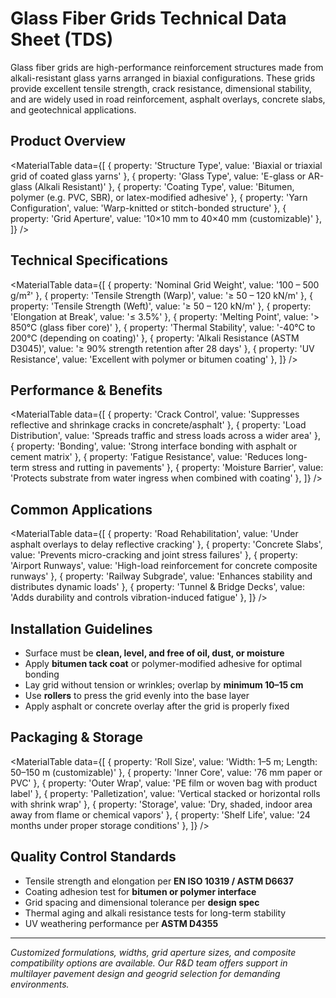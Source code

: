 

<ImageCard
  src="/images/grid.jpg"
  alt="Fiber Glass Grid"
  title="Fiber Glass Grid"
  description=""
/>

# Glass Fiber Grids Technical Data Sheet (TDS)

Glass fiber grids are high-performance reinforcement structures made from alkali-resistant glass yarns arranged in biaxial configurations. These grids provide excellent tensile strength, crack resistance, dimensional stability, and are widely used in road reinforcement, asphalt overlays, concrete slabs, and geotechnical applications.



## Product Overview

<MaterialTable
  data={[
    { property: 'Structure Type', value: 'Biaxial or triaxial grid of coated glass yarns' },
    { property: 'Glass Type', value: 'E-glass or AR-glass (Alkali Resistant)' },
    { property: 'Coating Type', value: 'Bitumen, polymer (e.g. PVC, SBR), or latex-modified adhesive' },
    { property: 'Yarn Configuration', value: 'Warp-knitted or stitch-bonded structure' },
    { property: 'Grid Aperture', value: '10×10 mm to 40×40 mm (customizable)' },
  ]}
/>

## Technical Specifications

<MaterialTable
  data={[
    { property: 'Nominal Grid Weight', value: '100 – 500 g/m²' },
    { property: 'Tensile Strength (Warp)', value: '≥ 50 – 120 kN/m' },
    { property: 'Tensile Strength (Weft)', value: '≥ 50 – 120 kN/m' },
    { property: 'Elongation at Break', value: '≤ 3.5%' },
    { property: 'Melting Point', value: '> 850°C (glass fiber core)' },
    { property: 'Thermal Stability', value: '-40°C to 200°C (depending on coating)' },
    { property: 'Alkali Resistance (ASTM D3045)', value: '≥ 90% strength retention after 28 days' },
    { property: 'UV Resistance', value: 'Excellent with polymer or bitumen coating' },
  ]}
/>

## Performance & Benefits

<MaterialTable
  data={[
    { property: 'Crack Control', value: 'Suppresses reflective and shrinkage cracks in concrete/asphalt' },
    { property: 'Load Distribution', value: 'Spreads traffic and stress loads across a wider area' },
    { property: 'Bonding', value: 'Strong interface bonding with asphalt or cement matrix' },
    { property: 'Fatigue Resistance', value: 'Reduces long-term stress and rutting in pavements' },
    { property: 'Moisture Barrier', value: 'Protects substrate from water ingress when combined with coating' },
  ]}
/>

## Common Applications

<MaterialTable
  data={[
    { property: 'Road Rehabilitation', value: 'Under asphalt overlays to delay reflective cracking' },
    { property: 'Concrete Slabs', value: 'Prevents micro-cracking and joint stress failures' },
    { property: 'Airport Runways', value: 'High-load reinforcement for concrete composite runways' },
    { property: 'Railway Subgrade', value: 'Enhances stability and distributes dynamic loads' },
    { property: 'Tunnel & Bridge Decks', value: 'Adds durability and controls vibration-induced fatigue' },
  ]}
/>

## Installation Guidelines

- Surface must be **clean, level, and free of oil, dust, or moisture**  
- Apply **bitumen tack coat** or polymer-modified adhesive for optimal bonding  
- Lay grid without tension or wrinkles; overlap by **minimum 10–15 cm**  
- Use **rollers** to press the grid evenly into the base layer  
- Apply asphalt or concrete overlay after the grid is properly fixed

## Packaging & Storage

<MaterialTable
  data={[
    { property: 'Roll Size', value: 'Width: 1–5 m; Length: 50–150 m (customizable)' },
    { property: 'Inner Core', value: '76 mm paper or PVC' },
    { property: 'Outer Wrap', value: 'PE film or woven bag with product label' },
    { property: 'Palletization', value: 'Vertical stacked or horizontal rolls with shrink wrap' },
    { property: 'Storage', value: 'Dry, shaded, indoor area away from flame or chemical vapors' },
    { property: 'Shelf Life', value: '24 months under proper storage conditions' },
  ]}
/>

## Quality Control Standards

- Tensile strength and elongation per **EN ISO 10319 / ASTM D6637**  
- Coating adhesion test for **bitumen or polymer interface**  
- Grid spacing and dimensional tolerance per **design spec**  
- Thermal aging and alkali resistance tests for long-term stability  
- UV weathering performance per **ASTM D4355**

---

*Customized formulations, widths, grid aperture sizes, and composite compatibility options are available. Our R&D team offers support in multilayer pavement design and geogrid selection for demanding environments.*
